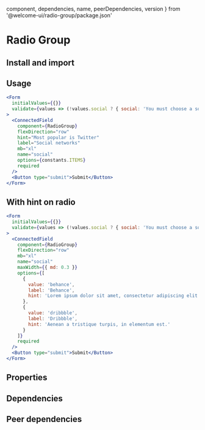 
  component,
  dependencies,
  name,
  peerDependencies,
  version
} from '@welcome-ui/radio-group/package.json'

# Radio Group

<tagversion version={version} name={name} component={component} />

## Install and import

<usage component={component} name={name} peerDependencies={peerDependencies} />

## Usage

```jsx
<Form
  initialValues={{}}
  validate={values => (!values.social ? { social: 'You must choose a social network' } : {})}
>
  <ConnectedField
    component={RadioGroup}
    flexDirection="row"
    hint="Most popular is Twitter"
    label="Social networks"
    mb="xl"
    name="social"
    options={constants.ITEMS}
    required
  />
  <Button type="submit">Submit</Button>
</Form>
```

## With hint on radio

```jsx
<Form
  initialValues={{}}
  validate={values => (!values.social ? { social: 'You must choose a social network' } : {})}
>
  <ConnectedField
    component={RadioGroup}
    flexDirection="row"
    mb="xl"
    name="social"
    maxWidth={{ md: 0.3 }}
    options={[
      {
        value: 'behance',
        label: 'Behance',
        hint: 'Lorem ipsum dolor sit amet, consectetur adipiscing elit.'
      },
      {
        value: 'dribbble',
        label: 'Dribbble',
        hint: 'Aenean a tristique turpis, in elementum est.'
      }
    ]}
    required
  />
  <Button type="submit">Submit</Button>
</Form>
```

## Properties

<props propTypes={props.propTypes.Radio} />

## Dependencies

<dependencies dependencies={dependencies} />

## Peer dependencies

<dependencies dependencies={peerDependencies} />
